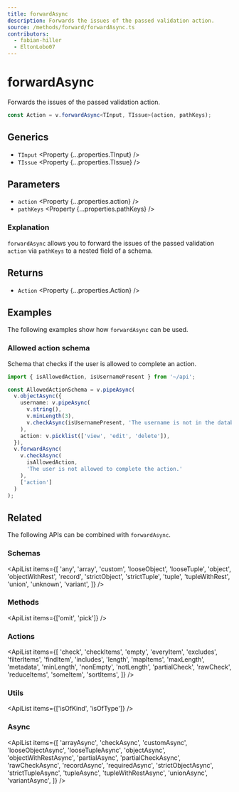 ```yaml
---
title: forwardAsync
description: Forwards the issues of the passed validation action.
source: /methods/forward/forwardAsync.ts
contributors:
  - fabian-hiller
  - EltonLobo07
---
```



# forwardAsync

Forwards the issues of the passed validation action.

```ts
const Action = v.forwardAsync<TInput, TIssue>(action, pathKeys);
```

## Generics

- `TInput` <Property {...properties.TInput} />
- `TIssue` <Property {...properties.TIssue} />

## Parameters

- `action` <Property {...properties.action} />
- `pathKeys` <Property {...properties.pathKeys} />

### Explanation

`forwardAsync` allows you to forward the issues of the passed validation `action` via `pathKeys` to a nested field of a schema.

## Returns

- `Action` <Property {...properties.Action} />

## Examples

The following examples show how `forwardAsync` can be used.

### Allowed action schema

Schema that checks if the user is allowed to complete an action.

```ts
import { isAllowedAction, isUsernamePresent } from '~/api';

const AllowedActionSchema = v.pipeAsync(
  v.objectAsync({
    username: v.pipeAsync(
      v.string(),
      v.minLength(3),
      v.checkAsync(isUsernamePresent, 'The username is not in the database.')
    ),
    action: v.picklist(['view', 'edit', 'delete']),
  }),
  v.forwardAsync(
    v.checkAsync(
      isAllowedAction,
      'The user is not allowed to complete the action.'
    ),
    ['action']
  )
);
```

## Related

The following APIs can be combined with `forwardAsync`.

### Schemas

<ApiList
  items={[
    'any',
    'array',
    'custom',
    'looseObject',
    'looseTuple',
    'object',
    'objectWithRest',
    'record',
    'strictObject',
    'strictTuple',
    'tuple',
    'tupleWithRest',
    'union',
    'unknown',
    'variant',
  ]}
/>

### Methods

<ApiList items={['omit', 'pick']} />

### Actions

<ApiList
  items={[
    'check',
    'checkItems',
    'empty',
    'everyItem',
    'excludes',
    'filterItems',
    'findItem',
    'includes',
    'length',
    'mapItems',
    'maxLength',
    'metadata',
    'minLength',
    'nonEmpty',
    'notLength',
    'partialCheck',
    'rawCheck',
    'reduceItems',
    'someItem',
    'sortItems',
  ]}
/>

### Utils

<ApiList items={['isOfKind', 'isOfType']} />

### Async

<ApiList
  items={[
    'arrayAsync',
    'checkAsync',
    'customAsync',
    'looseObjectAsync',
    'looseTupleAsync',
    'objectAsync',
    'objectWithRestAsync',
    'partialAsync',
    'partialCheckAsync',
    'rawCheckAsync',
    'recordAsync',
    'requiredAsync',
    'strictObjectAsync',
    'strictTupleAsync',
    'tupleAsync',
    'tupleWithRestAsync',
    'unionAsync',
    'variantAsync',
  ]}
/>
